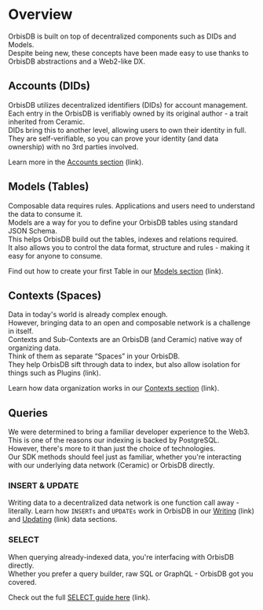 # Overview

OrbisDB is built on top of decentralized components such as DIDs and Models.\
Despite being new, these concepts have been made easy to use thanks to OrbisDB abstractions and a Web2-like DX. 

## Accounts (DIDs)

OrbisDB utilizes decentralized identifiers (DIDs) for account management.\
Each entry in the OrbisDB is verifiably owned by its original author - a trait inherited from Ceramic.\
DIDs bring this to another level, allowing users to own their identity in full.\
They are self-verifiable, so you can prove your identity (and data ownership) with no 3rd parties involved.

Learn more in the [Accounts section](https://www.notion.so/Accounts-DIDs-b936223c995f432682bc4c648e52a892?pvs=21) (link).

## Models (Tables)

Composable data requires rules. Applications and users need to understand the data to consume it.\
Models are a way for you to define your OrbisDB tables using standard JSON Schema.\
This helps OrbisDB build out the tables, indexes and relations required.\
It also allows you to control the data format, structure and rules - making it easy for anyone to consume.

Find out how to create your first Table in our [Models section](https://www.notion.so/Models-Tables-37c1bb0333544336b2723debaf67064b?pvs=21) (link).

## Contexts (Spaces)

Data in today's world is already complex enough.\
However, bringing data to an open and composable network is a challenge in itself.\
Contexts and Sub-Contexts are an OrbisDB (and Ceramic) native way of organizing data.\
Think of them as separate “Spaces” in your OrbisDB.\
They help OrbisDB sift through data to index, but also allow isolation for things such as Plugins (link).

Learn how data organization works in our [Contexts section](https://www.notion.so/Contexts-Spaces-481a6351b87048688f028dbb755bfaed?pvs=21) (link).

## Queries

We were determined to bring a familiar developer experience to the Web3. \
This is one of the reasons our indexing is backed by PostgreSQL.\
However, there's more to it than just the choice of technologies.\
Our SDK methods should feel just as familiar, whether you're interacting with our underlying data network (Ceramic) or OrbisDB directly.

### INSERT & UPDATE

Writing data to a decentralized data network is one function call away - literally.
Learn how `INSERTs` and `UPDATEs` work in OrbisDB in our [Writing](https://www.notion.so/Writing-data-INSERT-8d1fae8016d94393ad439feeb3c9f7ff?pvs=21) (link) and [Updating](https://www.notion.so/Updating-data-UPDATE-d38846a4bff1409dba79a33e5451ab90?pvs=21) (link) data sections.

### SELECT

When querying already-indexed data, you're interfacing with OrbisDB directly.\
Whether you prefer a query builder, raw SQL or GraphQL - OrbisDB got you covered.

Check out the full [SELECT guide here](https://www.notion.so/Querying-data-SELECT-869d600cf7d04ae58d0b1c4821b1d35e?pvs=21) (link).